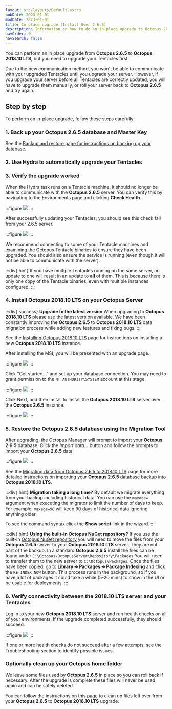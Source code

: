 ```yaml
---
layout: src/layouts/Default.astro
pubDate: 2023-01-01
modDate: 2023-01-01
title: In place upgrade (Install Over 2.6.5)
description: Information on how to do an in-place upgrade to Octopus 2018.10 LTS from Octopus 2.6.5.
navOrder: 0
navSearch: false
---
```


You can perform an in place upgrade from **Octopus 2.6.5** to **Octopus 2018.10 LTS**, but you need to upgrade your Tentacles first.

Due to the new communication method, you won't be able to communicate with your upgraded Tentacles until you upgrade your server. However, if you upgrade your server before all Tentacles are correctly updated, you will have to upgrade them manually, or roll your server back to **Octopus 2.6.5** and try again.

## Step by step

To perform an in-place upgrade, follow these steps carefully:

### 1. Back up your Octopus 2.6.5 database and Master Key

See the [Backup and restore](/docs/administration/upgrading/legacy/upgrading-from-octopus-2.6.5-2018.10lts/backup-2.6/)[ page for instructions on backing up your database.](/docs/administration/upgrading/legacy/upgrading-from-octopus-2.6.5-2018.10lts/backup-2.6)

### 2. Use Hydra to automatically upgrade your Tentacles

<UsingHydra />

### 3. Verify the upgrade worked

When the Hydra task runs on a Tentacle machine, it should no longer be able to communicate with the **Octopus 2.6.5** server. You can verify this by navigating to the Environments page and clicking **Check Health**.

:::figure
![](/docs/img/administration/upgrading/legacy/upgrading-from-octopus-2.6.5-2018.10lts/images/3278012.png)
:::

After successfully updating your Tentacles, you should see this check fail from your 2.6.5 server.

:::figure
![](/docs/img/administration/upgrading/legacy/upgrading-from-octopus-2.6.5-2018.10lts/images/3278011.png)
:::

We recommend connecting to some of your Tentacle machines and examining the Octopus Tentacle binaries to ensure they have been upgraded. You should also ensure the service is running (even though it will not be able to communicate with the server).

:::div{.hint}
If you have multiple Tentacles running on the same server, an update to one will result in an update to **all** of them. This is because there is only one copy of the Tentacle binaries, even with multiple instances configured.
:::

### 4. Install Octopus 2018.10 LTS on your Octopus Server

:::div{.success}
**Upgrade to the latest version**
When upgrading to **Octopus 2018.10 LTS** please use the latest version available. We have been constantly improving the **Octopus 2.6.5** to **Octopus 2018.10 LTS** data migration process while adding new features and fixing bugs.
:::

See the [Installing Octopus 2018.10 LTS](/docs/installation) page for instructions on installing a new **Octopus 2018.10 LTS** instance.

After installing the MSI, you will be presented with an upgrade page.

:::figure
![](/docs/img/administration/upgrading/legacy/upgrading-from-octopus-2.6.5-2018.10lts/images/3278008.png)
:::

Click "Get started..." and set up your database connection. You may need to grant permission to the `NT AUTHORITY\SYSTEM` account at this stage.

:::figure
![](/docs/img/administration/upgrading/legacy/upgrading-from-octopus-2.6.5-2018.10lts/images/3278007.png)
:::

Click Next, and then Install to install the **Octopus 2018.10 LTS** server over the **Octopus 2.6.5** instance.

:::figure
![](/docs/img/administration/upgrading/legacy/upgrading-from-octopus-2.6.5-2018.10lts/images/3278006.png)
:::

### 5. Restore the Octopus 2.6.5 database using the Migration Tool

After upgrading, the Octopus Manager will prompt to import your **Octopus 2.6.5** database. Click the *Import data...* button and follow the prompts to import your **Octopus 2.6.5** data.

:::figure
![](/docs/img/administration/upgrading/legacy/upgrading-from-octopus-2.6.5-2018.10lts/images/3278005.png)
:::

See the [Migrating data from Octopus 2.6.5 to 2018.10 LTS](/docs/administration/upgrading/legacy/upgrading-from-octopus-2.6.5-2018.10lts/migrating-data-from-octopus-2.6.5-2018.10lts) page for more detailed instructions on importing your **Octopus 2.6.5** database backup into **Octopus 2018.10 LTS**.

:::div{.hint}
**Migration taking a long time?**
By default we migrate everything from your backup including historical data. You can use the `maxage=` argument when executing the migrator to limit the number of days to keep. For example: `maxage=90` will keep 90 days of historical data ignoring anything older.

To see the command syntax click the **Show script** link in the wizard.
:::

:::div{.hint}
**Using the built-in Octopus NuGet repository?**
If you use the built-in [Octopus NuGet repository](/docs/packaging-applications/package-repositories) you will need to move the files from your **Octopus 2.6.5** server to your **Octopus 2018.10 LTS** server. They are not part of the backup.
In a standard **Octopus 2.6.5** install the files can be found under `C:\Octopus\OctopusServer\Repository\Packages`
You will need to transfer them to the new server to `C:\Octopus\Packages`. Once the files have been copied, go to **Library ➜ Packages ➜ Package Indexing** and click the `RE-INDEX NOW` button. This process runs in the background, so if you have a lot of packages it could take a while (5-20 mins) to show in the UI or be usable for deployments.
:::

### 6. Verify connectivity between the 2018.10 LTS server and your Tentacles

Log in to your new **Octopus 2018.10 LTS** server and run health checks on all of your environments. If the upgrade completed successfully, they should succeed.

:::figure
![](/docs/img/administration/upgrading/legacy/upgrading-from-octopus-2.6.5-2018.10lts/images/3278009.png)
:::

If one or more health checks do not succeed after a few attempts, see the Troubleshooting section to identify possible issues.

### Optionally clean up your Octopus home folder

We leave some files used by **Octopus 2.6.5** in place so you can roll back if necessary. After the upgrade is complete these files will never be used again and can be safely deleted.

You can follow the instructions on this [page](/docs/administration/managing-infrastructure/server-configuration-and-file-storage\#ServerConfigurationAndFileStorage-CleanUp) to clean up files left over from your **Octopus 2.6.5** to **Octopus 2018.10 LTS** upgrade.
